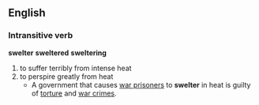 == English ==
=== Intransitive verb ===
'''swelter''' '''sweltered''' '''sweltering'''
# to suffer terribly from intense heat
# to perspire greatly from heat
#* A government that causes [[war prisoner]]s to '''swelter''' in heat is guilty of [[torture]] and [[:w:war crimes|war crimes]].